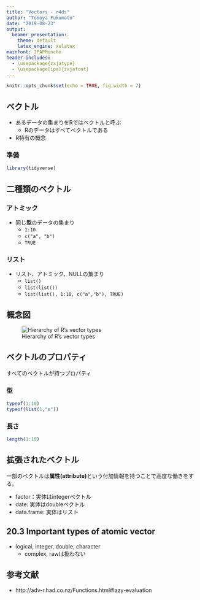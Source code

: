 ---
title: "Vectors - r4ds"
author: "Tomoya Fukumoto"
date: "2019-08-23"
output: 
  beamer_presentation:
    theme: default
    latex_engine: xelatex
mainfont: IPAPMincho
header-includes: 
  - \usepackage{zxjatype} 
  - \usepackage[ipa]{zxjafont} 
---

```{r setup, include=FALSE}
knitr::opts_chunk$set(echo = TRUE, fig.width = 7)
```

## ベクトル
- あるデータの集まりをRではベクトルと呼ぶ 
    - Rのデータはすべてベクトルである
- R特有の概念 


### 準備
```{r prerequisites, message = FALSE}
library(tidyverse)
```

## 二種類のベクトル
### アトミック
- 同じ**型**のデータの集まり 
    - `1:10`
    - `c("a", "b")`
    - `TRUE`

### リスト
- リスト、アトミック、NULLの集まり
    - `list()`
    - `list(list())`
    - `list(list(), 1:10, c("a","b"), TRUE)`

## 概念図
![Hierarchy of R's vector types](../img/data-structures-overview.png)

## ベクトルのプロパティ 
すべてのベクトルが持つプロパティ

### 型
```{r typeof}
typeof(1:10)
typeof(list(1,"a"))
```

### 長さ
```{r length}
length(1:10)
```

## 拡張されたベクトル
一部のベクトルは**属性(attribute)**という付加情報を持つことで高度な働きをする。

- factor：実体はintegerベクトル
- date: 実体はdoubleベクトル
- data.frame: 実体はリスト

## 20.3 Important types of atomic vector
- logical, integer, double, character
    - complex, rawは扱わない


## 参考文献 
- http://adv-r.had.co.nz/Functions.html#lazy-evaluation
